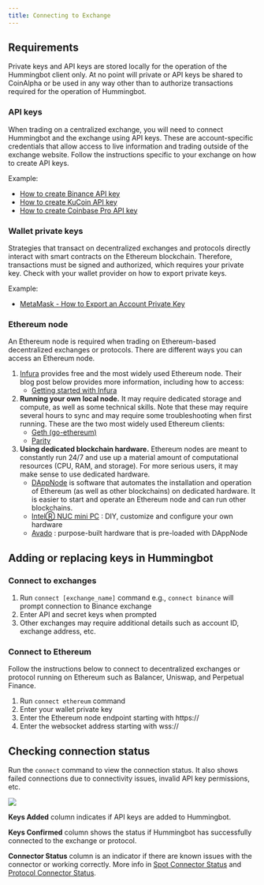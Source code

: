 ```yaml
---
title: Connecting to Exchange
---
```



## Requirements

Private keys and API keys are stored locally for the operation of the Hummingbot client only. At no point will private or API keys be shared to CoinAlpha or be used in any way other than to authorize transactions required for the operation of Hummingbot.

### API keys

When trading on a centralized exchange, you will need to connect Hummingbot and the exchange using API keys. These are account-specific credentials that allow access to live information and trading outside of the exchange website. Follow the instructions specific to your exchange on how to create API keys.

Example:

- [How to create Binance API key](https://www.binance.com/en/support/faq/360002502072)
- [How to create KuCoin API key](https://support.kucoin.plus/hc/en-us/articles/360015102174-How-to-Create-an-API)
- [How to create Coinbase Pro API key](https://help.coinbase.com/en/pro/other-topics/api/how-do-i-create-an-api-key-for-coinbase-pro)

<Callout
  type="warning"
  body="We recommend using only #read + trade# enabled API keys. It is not necessary to enable #withdraw#, #transfer#, or anything equivalent to retrieving assets from your wallet."
/>

### Wallet private keys

Strategies that transact on decentralized exchanges and protocols directly interact with smart contracts on the Ethereum blockchain. Therefore, transactions must be signed and authorized, which requires your private key. Check with your wallet provider on how to export private keys.

Example:

- [MetaMask - How to Export an Account Private Key](https://metamask.zendesk.com/hc/en-us/articles/360015289632-How-to-Export-an-Account-Private-Key)

### Ethereum node

An Ethereum node is required when trading on Ethereum-based decentralized exchanges or protocols. There are different ways you can access an Ethereum node.

1. [Infura](https://infura.io/) provides free and the most widely used Ethereum node. Their blog post below provides more information, including how to access:
   - [Getting started with Infura](https://blog.infura.io/getting-started-with-infura-28e41844cc89/)
1. **Running your own local node.** It may require dedicated storage and compute, as well as some technical skills. Note that these may require several hours to sync and may require some troubleshooting when first running. These are the two most widely used Ethereum clients:
   - [Geth (go-ethereum)](https://github.com/ethereum/go-ethereum/wiki/Building-Ethereum)
   - [Parity](https://github.com/paritytech/parity-ethereum)
1. **Using dedicated blockchain hardware.** Ethereum nodes are meant to constantly run 24/7 and use up a material amount of computational resources (CPU, RAM, and storage). For more serious users, it may make sense to use dedicated hardware.
   - [DAppNode](https://dappnode.io/) is software that automates the installation and operation of Ethereum (as well as other blockchains) on dedicated hardware. It is easier to start and operate an Ethereum node and can run other blockchains.
   - [IntelⓇ NUC mini PC](https://www.intel.com/content/www/us/en/products/boards-kits/nuc.html) : DIY, customize and configure your own hardware
   - [Avado](https://ava.do/) : purpose-built hardware that is pre-loaded with DAppNode

## Adding or replacing keys in Hummingbot

### Connect to exchanges

1. Run `connect [exchange_name]` command e.g., `connect binance` will prompt connection to Binance exchange
1. Enter API and secret keys when prompted
1. Other exchanges may require additional details such as account ID, exchange address, etc.

### Connect to Ethereum

Follow the instructions below to connect to decentralized exchanges or protocol running on Ethereum such as Balancer, Uniswap, and Perpetual Finance.

1. Run `connect ethereum` command
1. Enter your wallet private key
1. Enter the Ethereum node endpoint starting with https://
1. Enter the websocket address starting with wss://

## Checking connection status

Run the `connect` command to view the connection status. It also shows failed connections due to connectivity issues, invalid API key permissions, etc.

![](/img/connection-status.png)

**Keys Added** column indicates if API keys are added to Hummingbot.

**Keys Confirmed** column shows the status if Hummingbot has successfully connected to the exchange or protocol.

**Connector Status** column is an indicator if there are known issues with the connector or working correctly. More info in [Spot Connector Status](/spot-connectors/overview) and [Protocol Connector Status](/protocol-connectors/overview).
